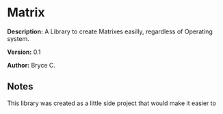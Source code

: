 =Matrix=

'''Description:''' A Library to create Matrixes easilly, regardless of Operating system.

'''Version:''' 0.1

'''Author:''' Bryce C.

==Notes==

This library was created as a little side project that would make it easier to
